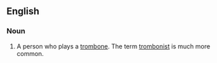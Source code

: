 ==English==

===Noun===
{{en-noun}}

#A person who plays a [[trombone]]. The term [[trombonist]] is much more common.